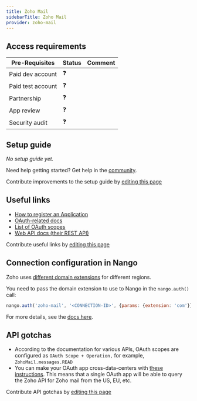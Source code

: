 ```yaml
---
title: Zoho Mail
sidebarTitle: Zoho Mail
provider: zoho-mail
---
```



<Overview />
<PreBuiltTooling />
<PreBuiltUseCases />

## Access requirements
| Pre-Requisites | Status | Comment|
| - | - | - |
| Paid dev account | ❓ |  |
| Paid test account | ❓ |  |
| Partnership | ❓ | |
| App review | ❓ |  |
| Security audit | ❓ | |


## Setup guide

_No setup guide yet._

<Tip>Need help getting started? Get help in the [community](https://nango.dev/slack).</Tip>

<Note>Contribute improvements to the setup guide by [editing this page](https://github.com/nangohq/nango/tree/master/docs-v2/integrations/all/zoho-mail.mdx)</Note>


## Useful links

-   [How to register an Application](https://accounts.zoho.com/developerconsole)
-   [OAuth-related docs](https://www.zoho.com/mail/help/api/using-oauth-2.html)
-   [List of OAuth scopes](https://www.zoho.com/mail/help/api/)
-   [Web API docs (their REST API)](https://www.zoho.com/mail/help/api/)

<Note>Contribute useful links by [editing this page](https://github.com/nangohq/nango/tree/master/docs-v2/integrations/all/zoho-mail.mdx)</Note>

## Connection configuration in Nango

Zoho uses [different domain extensions](https://www.zoho.com/crm/developer/docs/api/v3/multi-dc.html) for different regions.

You need to pass the domain extension to use to Nango in the `nango.auth()` call:

```js
nango.auth('zoho-mail', '<CONNECTION-ID>', {params: {extension: 'com'}});
```

For more details, see the [docs here](/guides/api-authorization/authorize-in-your-app-default-ui#apis-requiring-connection-specific-configuration-for-authorization).

## API gotchas
- According to the documentation for various APIs, OAuth scopes are configured as `OAuth Scope + Operation,` for example, `ZohoMail.messages.READ`
- You can make your OAuth app cross-data-centers with [these instructions](https://www.zoho.com/crm/developer/docs/api/v3/multi-dc.html). This means that a single OAuth app will be able to query the Zoho API for Zoho mail from the US, EU, etc.

<Note>Contribute API gotchas by [editing this page](https://github.com/nangohq/nango/tree/master/docs-v2/integrations/all/zoho-mail.mdx)</Note>
